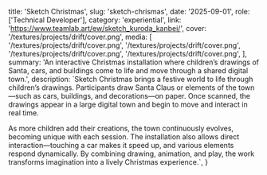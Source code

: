   title: 'Sketch Christmas',
  slug: 'sketch-chrismas',
  date: '2025-09-01',
  role: ['Technical Developer'],
  category: 'experiential',
  link: 'https://www.teamlab.art/ew/sketch_kuroda_kanbei/',
  cover: '/textures/projects/drift/cover.png',
  media: [
    '/textures/projects/drift/cover.png',
    '/textures/projects/drift/cover.png',
    '/textures/projects/drift/cover.png',
    '/textures/projects/drift/cover.png',
  ],
  summary:
    'An interactive Christmas installation where children’s drawings of Santa, cars, and buildings come to life and move through a shared digital town.',
  description: `Sketch Christmas brings a festive world to life through children’s drawings. Participants draw Santa Claus or elements of the town—such as cars, buildings, and decorations—on paper. Once scanned, the drawings appear in a large digital town and begin to move and interact in real time.
  
  As more children add their creations, the town continuously evolves, becoming unique with each session. The installation also allows direct interaction—touching a car makes it speed up, and various elements respond dynamically. By combining drawing, animation, and play, the work transforms imagination into a lively Christmas experience.`,
}
